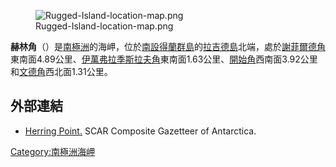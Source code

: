 [[Image:Rugged-Island-location-map.png|thumb]]

'''赫林角'''（{{lang-bg|Херинг}}）是[[南極洲|南極洲]]的海岬，位於[[南設得蘭群島|南設得蘭群島]]的[[拉吉德島_(南設得蘭群島)|拉吉德島]]北端，處於[[謝菲爾德角|謝菲爾德角]]東南面4.89公里、[[伊萬弗拉季斯拉夫角|伊萬弗拉季斯拉夫角]]東南面1.63公里、[[開始角_(南設得蘭群島)|開始角]]西南面3.92公里和[[文德角|文德角]]西北面1.31公里。

{{coord|62|37|25|S|61|12|17.8|W|display=title}}

==外部連結==
* [http://data.aad.gov.au/aadc/gaz/scar/display_name.cfm?gaz_id=134713 Herring Point.] {{Wayback|url=http://data.aad.gov.au/aadc/gaz/scar/display_name.cfm?gaz_id=134713 |date=20120406133839 }} SCAR Composite Gazetteer of Antarctica.

{{Antarctica-geo-stub}}
[[Category:南極洲海岬|Category:南極洲海岬]]